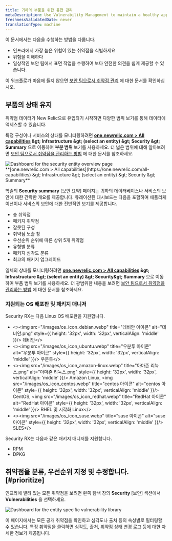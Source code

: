 ```yaml
---
title: 귀하의 부품을 위한 통합 관리
metaDescription: Use Vulnerability Management to maintain a healthy application and remediate vulnerabilities as a developer.
freshnessValidatedDate: never
translationType: machine
---
```


이 문서에서는 다음을 수행하는 방법을 다룹니다.

* 인프라에서 가장 높은 위험이 있는 취약점을 식별하세요
* 위험을 이해하다
* 일상적인 보안 팀에서 표면 작업을 수행하여 보다 안전한 의견을 쉽게 제공할 수 있습니다.

이 워크플로가 마음에 들지 않으면 [보안 팀으로서 취약점 관리](/docs/vulnerability-management/security-workflow) 에 대한 문서를 확인하십시오.

## 부품의 상태 유지

취약점 데이터가 New Relic으로 유입되기 시작하면 다양한 범위 보기를 통해 데이터에 액세스할 수 있습니다.

특정 구성이나 서비스의 상태를 모니터링하려면 <DNT>**[one.newrelic.com &gt; All capabilities](https://one.newrelic.com/all-capabilities) &amp;gt; Infrastructure &amp;gt; (select an entity) &amp;gt; Security &amp;gt; Summary**</DNT> 으로 이동하여 **부분 범위** 보기를 사용하세요. 더 넓은 범위에 대해 알아보려면 [보안 팀으로서 취약점을 관리하는 방법](/docs/vulnerability-management/security-workflow) 에 대한 문서를 참조하세요.

<img title="Entity overview" alt="Dashboard for the security entity overview page" src="/images/security_infra_entity_overview.webp" />

<figcaption>
  <DNT>
    **[one.newrelic.com &gt; All capabilities](https://one.newrelic.com/all-capabilities) &amp;gt; Infrastructure &amp;gt; (select an entity) &amp;gt; Security &amp;gt; Summary**
  </DNT>
</figcaption>

학술의 **Security summary** \[보안 요약] 페이지는 귀하의 데이터베이스나 서비스의 보안에 대한 간략한 개요를 제공합니다. 큐레이션된 대시보드는 다음을 포함하여 애플리케이션이나 서비스의 보안에 대한 전반적인 보기를 제공합니다.

* 총 취약점
* 패키지 취약점
* 잘못된 구성
* 취약점 노출 창
* 우선순위 순위에 따른 상위 5개 취약점
* 유형별 분류
* 패키지 심각도 분류
* 최고의 패키지 업그레이드

일체의 상태를 모니터링하려면 <DNT>**[one.newrelic.com &gt; All capabilities](https://one.newrelic.com/all-capabilities) &amp;gt; Infrastructure &amp;gt; (select an entity) &amp;gt; Security&amp;gt; Summary**</DNT> 으로 이동하여 부품 범위 보기를 사용하세요. 더 광범위한 내용을 보려면 [보안 팀으로서 취약점을 관리하는 방법](/docs/vulnerability-management/security-workflow) 에 대한 문서를 참조하세요.

### 지원되는 OS 배포판 및 패키지 매니저

Security RX는 다음 Linux OS 배포판을 지원합니다.

* &lt;&gt;&lt;img src=&quot;/images/os\_icon\_debian.webp&quot; title=&quot;데비안 아이콘&quot; alt=&quot;데비안.png&quot; style=\{\{ height: &apos;32px&apos;, width: &apos;32px&apos;, verticalAlign: &apos;middle&apos; }}/&gt; 데비안&lt;/&gt;
* &lt;&gt;&lt;img src=&quot;/images/os\_icon\_ubuntu.webp&quot; title=&quot;우분투 아이콘&quot; alt=&quot;우분투 아이콘&quot; style=\{\{ height: &apos;32px&apos;, width: &apos;32px&apos;, verticalAlign: &apos;middle&apos; }}/&gt; 우분투&lt;/&gt;
* &lt;&gt;&lt;img src=&quot;/images/os\_icon\_amazon-linux.webp&quot; title=&quot;아마존 리눅스.png&quot; alt=&quot;아마존 리눅스.png&quot; style=\{\{ height: &apos;32px&apos;, width: &apos;32px&apos;, verticalAlign: &apos;middle&apos; }}/&gt; Amazon Linux, &lt;img src=&quot;/images/os\_icon\_centos.webp&quot; title=&quot;centos 아이콘&quot; alt=&quot;centos 아이콘&quot; style=\{\{ height: &apos;32px&apos;, width: &apos;32px&apos;, verticalAlign: &apos;middle&apos; }}/&gt; CentOS, &lt;img src=&quot;/images/os\_icon\_redhat.webp&quot; title=&quot;RedHat 아이콘&quot; alt=&quot;RedHat 아이콘&quot; style=\{\{ height: &apos;32px&apos;, width: &apos;32px&apos;, verticalAlign: &apos;middle&apos; }}/&gt; RHEL 및 시각화 Linux&lt;/&gt;
* &lt;&gt;&lt;img src=&quot;/images/os\_icon\_suse.webp&quot; title=&quot;suse 아이콘&quot; alt=&quot;suse 아이콘&quot; style=\{\{ height: &apos;32px&apos;, width: &apos;32px&apos;, verticalAlign: &apos;middle&apos; }}/&gt; SLES&lt;/&gt;

Security RX는 다음과 같은 패키지 매니저를 지원합니다.

* RPM
* DPKG

## 취약점을 분류, 우선순위 지정 및 수정합니다. [#prioritize]

인프라에 열려 있는 모든 취약점을 보려면 왼쪽 탐색 창의 **Security** \[보안] 섹션에서 <DNT>**Vulnerabilities**</DNT> 을 선택하세요.

<img title="Vulnerability library" alt="Dashboard for the entity specific vulnerability library" src="/images/infra_vulnLibrary.webp" />

이 페이지에서는 모든 공개 취약점을 확인하고 심각도나 출처 등의 속성별로 필터링할 수 있습니다. 특정 취약점을 클릭하면 심각도, 출처, 취약점 상태 변경 로그 등에 대한 자세한 정보가 제공됩니다.